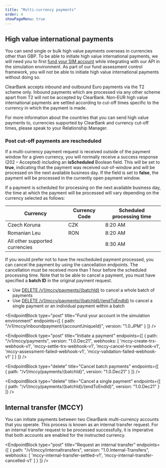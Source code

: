```yaml
---
title: "Multi-currency payments"
order: 4
showPageMenu: true
---
```



## High value international payments

You can send single or bulk high value payments overseas in currencies other than GBP. To be able to initiate high value international payments, we will need you to first [fund your SIM account](#fund-your-account-in-the-simulation-environment) while integrating with our API in the simulation environment. As part of our fund assessment control framework, you will not be able to initiate high value international payments without doing so.

ClearBank accepts inbound and outbound Euro payments via the T2 scheme only. Inbound payments which are processed via any other scheme apart from T2 will not be accepted by ClearBank. Non-EUR high value international payments are settled according to cut-off times specific to the currency in which the payment is made.

For more information about the countries that you can send high value payments to, currencies supported by ClearBank and currency cut-off times, please speak to your Relationship Manager.

### Post cut-off payments are rescheduled
If a multi-currency payment request is received outside of the payment window for a given currency, you will normally receive a success response (202 – Accepted) including an **isScheduled** Boolean field. This will be set to **true**, indicating that the payment was received out-of-window and will be processed on the next available business day. If the field is set to **false**, the payment will be processed in the currently open payment window.

If a payment is scheduled for processing on the next available business day, the time at which the payment will be processed will vary depending on the currency selected as follows:

| Currency                           | Currency Code | Scheduled processing time  |
|------------------------------------|---------------|----------------------------|
| Czech Koruna                       | CZK           | 8:20 AM                    |
| Romanian Leu                       | RON           | 8:20 AM                    |
| All other supported currencies     |               | 8:30 AM                    |


If you would prefer not to have the rescheduled payment processed, you can cancel the payment by using the cancellation endpoints. The cancellation must be received more than 1 hour before the scheduled processing time. Note that to be able to cancel a payment, you must have specified a **batch ID** in the original payment request.

* Use [DELETE /v1/mccy/payments/{batchId}](#cancel-batch-payments) to cancel a whole batch of payments
* Use [DELETE /v1/mccy/payments/{batchId}/{endToEndId}](#cancel-a-single-payment) to cancel a single payment or an individual payment within a batch

<EndpointBlock
  type="post"
  title="Fund your account in the simulation environment"
  endpoints={[
    {
      path: "/v1/mccy/inboundpayment/{accountUniqueId}",
      version: "1.0.JPM"
    }
  ]}
/>

<EndpointBlock
  type="post"
  title="Initiate a payment"
  endpoints={[
    {
      path: "/v1/mccy/payments",
      version: "1.0.Dec21",
      webhooks: [
        'mccy-create-trx-webhook-v1',
        'mccy-settle-trx-webhook-v1',
        'mccy-cancel-trx-webhook-v1',
        'mccy-assessment-failed-webhook-v1',
        'mccy-validation-failed-webhook-v1'
      ]
    }
  ]}
/>

<WebhookPlaceholder render='mccy-create-trx-webhook-v1' />
<WebhookPlaceholder render='mccy-settle-trx-webhook-v1' />
<WebhookPlaceholder render='mccy-cancel-trx-webhook-v1' />
<WebhookPlaceholder render='mccy-assessment-failed-webhook-v1' />
<WebhookPlaceholder render='mccy-validation-failed-webhook-v1' />

<EndpointBlock
  type="delete"
  title="Cancel batch payments"
  endpoints={[
    {
      path: "/v1/mccy/payments/{batchId}",
      version: "1.0.Dec21"
    }
  ]}
/>

<EndpointBlock
  type="delete"
  title="Cancel a single payment"
  endpoints={[
    {
      path: "/v1/mccy/payments/{batchId}/{endToEndId}",
      version: "1.0.Dec21"
    }
  ]}
/>

## Internal transfer (MCCY)

You can initiate payments between two ClearBank multi-currency accounts that you operate. This process is known as an internal transfer request. For an internal transfer request to be processed successfully, it is imperative that both accounts are enabled for the instructed currency.

<EndpointBlock
  type="post"
  title="Request an internal transfer"
  endpoints={[
    {
      path: "/v1/mccy/internaltransfers",
      version: "1.0.Internal-Transfers",
      webhooks: [
        'mccy-internal-transfer-settled-v1',
        'mccy-internal-transfer-cancelled-v1'
      ]
    }
  ]}
/>

<WebhookPlaceholder render='mccy-internal-transfer-settled-v1' />
<WebhookPlaceholder render='mccy-internal-transfer-cancelled-v1' />
